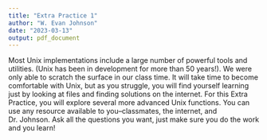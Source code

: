 ```yaml
---
title: "Extra Practice 1"
author: "W. Evan Johnson"
date: "2023-03-13"
output: pdf_document
---
```

\subsection*{Advanced Unix Tools}
Most Unix implementations include a large number of powerful tools and utilities. (Unix has been in development for more than 50 years!). We were only able to scratch the surface in our class time. It will take time to become comfortable with Unix, but as you struggle, you will find yourself learning just by looking at \texttt{man} files and finding solutions on the internet. For this Extra Practice, you will explore several more advanced Unix functions. You can use any resource available to you--classmates, the internet, and Dr. Johnson. Ask all the questions you want, just make sure you do the work and you learn! 

\begin{enumerate}
	\item Learn about the \texttt{tar} function. What is a tarball? How is it different from a .zip file? Download the HW1.tar.gz file from Canvas and unzip the contents, and report that code you used. How effective is the compression for this tarball? After you complete Question \ref{cbball}, add the basketball data to the directory and generate a gzipped tarball for all the HW1 data (plus the basketball data) and provide the code you used. 
	\item  \label{cbball} Learn more about tools for downloading files from external servers (e.g., \texttt{scp}, \texttt{ftp}, \texttt{sftp}, \texttt{rsync}), and for to downloading data from webpages (e.g., \texttt{curl}, \texttt{wget}, \texttt{mget}). Use an appropriate function to download the scores for all college basketball games for the 2021-2022 season (\href{http://kenpom.com/cbbga22.txt}{http://kenpom.com/cbbga22.txt}). Give the code you used to download these data. 
	\item Research the \texttt{chmod} function. Give short explanation of what this function does, its syntax, and examples when you would use it. Practice \texttt{chmod} by changing the permissions on the `TB\_microbiome\_data.txt' file in the HW1 directory from the previous questions. Give examples of the code you used and show that the code works (e.g., use \texttt{ls -l}). 
	\item  The \texttt{grep} function is an extremely powerful tool for search (potentially large) files for patterns and strings. One advantage is that you don't have to open the file to conduct a search! Using the internet, find a short tutorial on the basics of \texttt{grep}, and give the code and results for the following tasks: 
		\begin{enumerate}
		\item How many games has Rutgers played so far this season? (hint: search for `Rutgers' in the file)
		\item How many games have been played by teams other than Rutgers? (i.e., inverse search)
		\item What was the score when Rutgers played Michigan? How many games had Rutgers played before that game? (i.e., add line numbers to the result)
		\item How many coronavirus genomes are present in the `viral.fasta' file? How many of these are SARS-COV-2?  
		\item How many times does the letter `A' (capital or lowercase) appear in all the files from the HW1 tar file plus the college basketball data? (i.e., ignore case).
		\item What {\it Staphylococcus} species are present in the `TB\_microbiome\_data.txt' file? (hint: each separate microbe has its own row in the file). Print out the counts for {\it Mycobacterium tuberculosis}. How many {\it Streptococcus} species are present? 
		\end{enumerate}
	\item Learn how to use \texttt{less} to display large text files in the terminal using the \texttt{man} help page. Using the ``OPTIONS" section of the \texttt{man} page, open the `virus.fa' file to display so that it does not wrap long lines (default), displays line numbers, and opens at the first occurrence of `coronavirus'. Provide the command you used to open the file in this way. Within \texttt{less}, learn and practice how to scroll forward/backward, scroll forward/backward $n$ lines, jump to the middle or end of the file, and search for text in the document. When would it be advantageous to use \texttt{less} over a tool like Microsoft Word? Ask Dr. Johnson why in Unix \texttt{more} is less and \texttt{less} is more :-). 
	\item Open a text file in \texttt{vim} and change the file. How do you How do you move the the beginning/end of a line, insert text, copy and paste, delete text and lines? How do you save your file or exit \texttt{vim} with/without saving your result? What are the advantages and disadvantages of \texttt{vim} versus \texttt{less}? In which scenarios would you use each of these? 
	\item Learn about \texttt{pipes} and \texttt{redirects} in Unix. In which scenarios would you use them, and why are they helpful? describe what the following commands do: 
	\begin{enumerate}
		\item \texttt{ls -l | less}
		\item \texttt{ls -l > directory\_contents.txt}
		\item \texttt{ls -l >> directory\_contents.txt}
		\item \texttt{cat directory\_contents.txtt | head -3 | tail -2}
		\item \texttt{ls | grep -c html}
		\item \texttt{ls | wc -l}
		\item \texttt{cat file1.txt file2.txt > file3.txt}
	\end{enumerate}
	You can also us pipes in R! Investigate how to do this and give the code for a great example. 
	
	\item Learn about another Unix command that we have not discussed. Give a short description of this function, when you would use it, its syntax, and give some examples of its use.
	\item {\bf Wait to to complete the following two tasks for the Git and GitHub lecture:} 
	\begin{enumerate}
		\item Fork the \href{https://github.com/wevanjohnson/my.package}{https://github.com/wevanjohnson/my.package} directory and clone it to your local machine. Then add your name as an author in the DESCRIPTION file local repository and add a multiplication function to the R package (R folder). Then push the changes to your GitHub fork, and send me a pull request with your changes.  
		\item Set up a git repository for this extra practice on your computer (repo named ``DataScienceLectures"), add files/changes to it, and upload it to GitHub. This is how you will turn in your HW for this semester! (including this one!). 
	\end{enumerate}. 

\end{enumerate}


